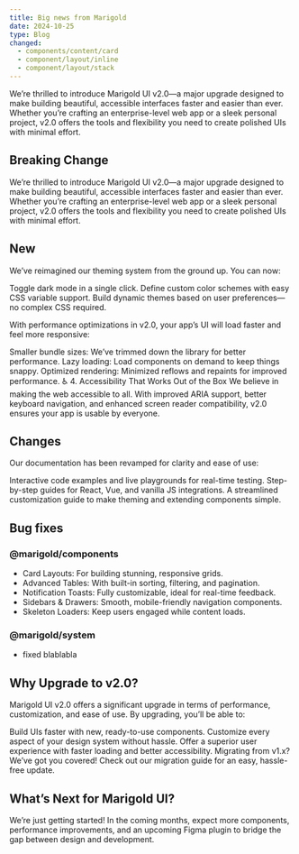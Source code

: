 ```yaml
---
title: Big news from Marigold
date: 2024-10-25
type: Blog
changed:
  - components/content/card
  - component/layout/inline
  - component/layout/stack
---
```


We’re thrilled to introduce Marigold UI v2.0—a major upgrade designed to make building beautiful, accessible interfaces faster and easier than ever. Whether you’re crafting an enterprise-level web app or a sleek personal project, v2.0 offers the tools and flexibility you need to create polished UIs with minimal effort.

## Breaking Change

We’re thrilled to introduce Marigold UI v2.0—a major upgrade designed to make building beautiful, accessible interfaces faster and easier than ever. Whether you’re crafting an enterprise-level web app or a sleek personal project, v2.0 offers the tools and flexibility you need to create polished UIs with minimal effort.

## New

We’ve reimagined our theming system from the ground up. You can now:

Toggle dark mode in a single click.
Define custom color schemes with easy CSS variable support.
Build dynamic themes based on user preferences—no complex CSS required.

With performance optimizations in v2.0, your app’s UI will load faster and feel more responsive:

Smaller bundle sizes: We’ve trimmed down the library for better performance.
Lazy loading: Load components on demand to keep things snappy.
Optimized rendering: Minimized reflows and repaints for improved performance.
♿ 4. Accessibility That Works Out of the Box
We believe in making the web accessible to all. With improved ARIA support, better keyboard navigation, and enhanced screen reader compatibility, v2.0 ensures your app is usable by everyone.

## Changes

Our documentation has been revamped for clarity and ease of use:

Interactive code examples and live playgrounds for real-time testing.
Step-by-step guides for React, Vue, and vanilla JS integrations.
A streamlined customization guide to make theming and extending components simple.

## Bug fixes

### @marigold/components

- Card Layouts: For building stunning, responsive grids.
- Advanced Tables: With built-in sorting, filtering, and pagination.
- Notification Toasts: Fully customizable, ideal for real-time feedback.
- Sidebars & Drawers: Smooth, mobile-friendly navigation components.
- Skeleton Loaders: Keep users engaged while content loads.

### @marigold/system

- fixed blablabla

## Why Upgrade to v2.0?

Marigold UI v2.0 offers a significant upgrade in terms of performance, customization, and ease of use. By upgrading, you’ll be able to:

Build UIs faster with new, ready-to-use components.
Customize every aspect of your design system without hassle.
Offer a superior user experience with faster loading and better accessibility.
Migrating from v1.x? We’ve got you covered! Check out our migration guide for an easy, hassle-free update.

## What’s Next for Marigold UI?

We’re just getting started! In the coming months, expect more components, performance improvements, and an upcoming Figma plugin to bridge the gap between design and development.
